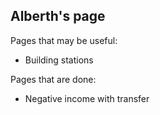 == Alberth's page ==
Pages that may be useful:
* Building stations

Pages that are done:
* Negative income with transfer